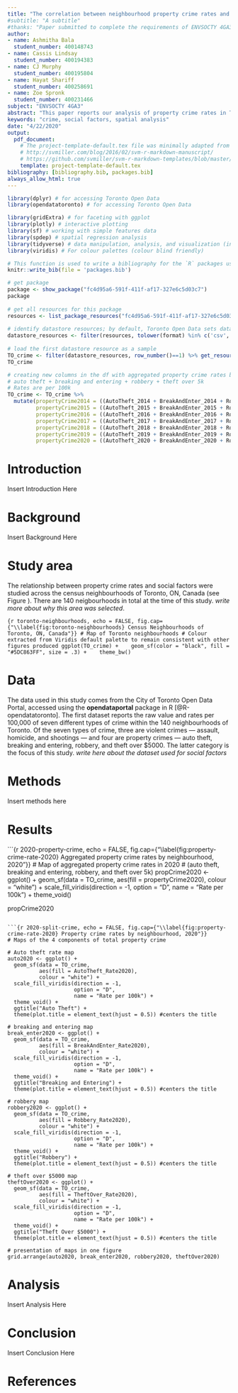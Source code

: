 ```yaml
---
title: "The correlation between neighbourhood property crime rates and social factors in Toronto, ON"
#subtitle: "A subtitle"
#thanks: "Paper submitted to complete the requirements of ENVSOCTY 4GA3 Applied Spatial Statistics; with additional edits by Antonio Paez for this version."
author:
- name: Ashmitha Bala
  student_number: 400148743
- name: Cassis Lindsay
  student_number: 400194383
- name: CJ Murphy
  student_number: 400195804
- name: Hayat Shariff
  student_number: 400258691
- name: Zoe Spronk
  student_number: 400231466
subject: "ENVSOCTY 4GA3"
abstract: "This paper reports our analysis of property crime rates in Toronto, ON and their correlation with [INSERT FACTORS HERE] by neighbourhood. Data were retrieved from The City of Toronto Open Data Portal."
keywords: "crime, social factors, spatial analysis"
date: "4/22/2020"
output:
  pdf_document:
    # The project-template-default.tex file was minimally adapted from Steven V. Miller's template for academic manuscripts. See:
    # http://svmiller.com/blog/2016/02/svm-r-markdown-manuscript/
    # https://github.com/svmiller/svm-r-markdown-templates/blob/master/svm-latex-ms.tex
    template: project-template-default.tex
bibliography: [bibliography.bib, packages.bib]
always_allow_html: true
---
```


<!--Chunks of code can have names; the chunk option "include" controls whether the chunk and its output are printed in the final document-->
```r
library(dplyr) # for accessing Toronto Open Data
library(opendatatoronto) # for accessing Toronto Open Data

library(gridExtra) # for faceting with ggplot
library(plotly) # interactive plotting
library(sf) # working with simple features data
library(spdep) # spatial regression analysis
library(tidyverse) # data manipulation, analysis, and visualization (incl. ggplot2, magrittr (pipe operators), etc)
library(viridis) # For colour palettes (colour blind friendly)
```

```r
# This function is used to write a bibliography for the `R` packages used in the paper
knitr::write_bib(file = 'packages.bib')
```


```r
# get package
package <- show_package("fc4d95a6-591f-411f-af17-327e6c5d03c7")
package
 
# get all resources for this package
resources <- list_package_resources("fc4d95a6-591f-411f-af17-327e6c5d03c7")
 
# identify datastore resources; by default, Toronto Open Data sets datastore resource format to CSV for non-geospatial and GeoJSON for geospatial resources
datastore_resources <- filter(resources, tolower(format) %in% c('csv', 'geojson'))
 
# load the first datastore resource as a sample
TO_crime <- filter(datastore_resources, row_number()==1) %>% get_resource()
TO_crime
```

```r
# creating new columns in the df with aggregated property crime rates by year
# auto theft + breaking and entering + robbery + theft over 5k
# Rates are per 100k
TO_crime <- TO_crime %>%
  mutate(propertyCrime2014 = ((AutoTheft_2014 + BreakAndEnter_2014 + Robbery_2014 + TheftOver_2014)/F2020_Population_Projection)*100000,
         propertyCrime2015 = ((AutoTheft_2015 + BreakAndEnter_2015 + Robbery_2015 + TheftOver_2015)/F2020_Population_Projection)*100000,
         propertyCrime2016 = ((AutoTheft_2016 + BreakAndEnter_2016 + Robbery_2016 + TheftOver_2016)/F2020_Population_Projection)*100000,
         propertyCrime2017 = ((AutoTheft_2017 + BreakAndEnter_2017 + Robbery_2017 + TheftOver_2017)/F2020_Population_Projection)*100000,
         propertyCrime2018 = ((AutoTheft_2018 + BreakAndEnter_2018 + Robbery_2018 + TheftOver_2018)/F2020_Population_Projection)*100000,
         propertyCrime2019 = ((AutoTheft_2019 + BreakAndEnter_2019 + Robbery_2019 + TheftOver_2019)/F2020_Population_Projection)*100000,
         propertyCrime2020 = ((AutoTheft_2020 + BreakAndEnter_2020 + Robbery_2020 + TheftOver_2020)/F2020_Population_Projection)*100000)
```

<!--This create a page break, i.e., starts a new page-->
<!--\newpage-->

<!-- 
To cite references in your bibliography.bib file, use [@item] if you want it to be cited in brackets, or @item if you want it to be cited as Name (year). If you want to cite various items in brackets, separate them with semicolons [@item1; @item2]
-->

<!--Use "#" for section headers-->
<!-- Use ** on both sides for bold text, and * on both sides for italics -->

# Introduction

Insert Introduction Here

# Background

Insert Background Here

# Study area

The relationship between property crime rates and social factors were studied across the census neighbourhoods of Toronto, ON, Canada (see Figure \ref{fig:toronto-neighbourhoods}). There are 140 neigbourhoods in total at the time of this study. *write more about why this area was selected*.

```{r toronto-neighbourhoods, echo = FALSE, fig.cap={"\\label{fig:toronto-neighbourhoods} Census Neighbourhoods of Toronto, ON, Canada"}}
# Map of Toronto neighbourhoods
# Colour extracted from Viridis default palette to remain consistent with other figures produced
ggplot(TO_crime) + 
  geom_sf(color = "black", fill = "#5DC863FF", size = .3) + 
  theme_bw()
```

# Data

The data used in this study comes from the City of Toronto Open Data Portal, accessed using the **opendataportal** package in R [@R-opendatatoronto]. The first dataset reports the raw value and rates per 100,000 of seven different types of crime within the 140 neighbourhoods of Toronto. Of the seven types of crime, three are violent crimes — assault, homicide, and shootings — and four are property crimes — auto theft, breaking and entering, robbery, and theft over $5000. The latter category is the focus of this study. *write here about the dataset used for social factors*

# Methods

Insert methods here

# Results

```{r 2020-property-crime, echo = FALSE, fig.cap={"\\label{fig:property-crime-rate-2020} Aggregated property crime rates by neighbourhood, 2020"}}
# Map of aggregated property crime rates in 2020 
# (auto theft, breaking and entering, robbery, and theft over 5k)
propCrime2020 <- ggplot() +
  geom_sf(data = TO_crime,
          aes(fill = propertyCrime2020),
          colour = "white") +
  scale_fill_viridis(direction = -1,
                     option = "D",
                     name = "Rate per 100k") +
  theme_void()

propCrime2020
```

```{r 2020-split-crime, echo = FALSE, fig.cap={"\\label{fig:property-crime-rate-2020} Property crime rates by neighbourhood, 2020"}}
# Maps of the 4 components of total property crime

# Auto theft rate map
auto2020 <- ggplot() +
  geom_sf(data = TO_crime,
          aes(fill = AutoTheft_Rate2020),
          colour = "white") +
  scale_fill_viridis(direction = -1,
                     option = "D",
                     name = "Rate per 100k") +
  theme_void() +
  ggtitle("Auto Theft") +
  theme(plot.title = element_text(hjust = 0.5)) #centers the title

# breaking and entering map
break_enter2020 <- ggplot() +
  geom_sf(data = TO_crime,
          aes(fill = BreakAndEnter_Rate2020),
          colour = "white") +
  scale_fill_viridis(direction = -1,
                     option = "D",
                     name = "Rate per 100k") +
  theme_void() +
  ggtitle("Breaking and Entering") +
  theme(plot.title = element_text(hjust = 0.5)) #centers the title

# robbery map
robbery2020 <- ggplot() +
  geom_sf(data = TO_crime,
          aes(fill = Robbery_Rate2020),
          colour = "white") +
  scale_fill_viridis(direction = -1,
                     option = "D",
                     name = "Rate per 100k") +
  theme_void() +
  ggtitle("Robbery") +
  theme(plot.title = element_text(hjust = 0.5)) #centers the title

# theft over $5000 map
theftOver2020 <- ggplot() +
  geom_sf(data = TO_crime,
          aes(fill = TheftOver_Rate2020),
          colour = "white") +
  scale_fill_viridis(direction = -1,
                     option = "D",
                     name = "Rate per 100k") +
  theme_void() +
  ggtitle("Theft Over $5000") +
  theme(plot.title = element_text(hjust = 0.5)) #centers the title

# presentation of maps in one figure
grid.arrange(auto2020, break_enter2020, robbery2020, theftOver2020)
```

# Analysis

Insert Analysis Here

# Conclusion

Insert Conclusion Here

# References
